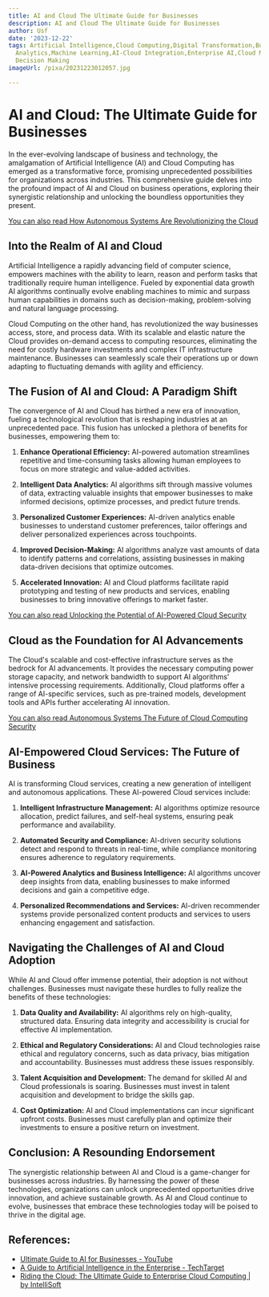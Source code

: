 ```yaml
---
title: AI and Cloud The Ultimate Guide for Businesses
description: AI and Cloud The Ultimate Guide for Businesses
author: Usf
date: '2023-12-22'
tags: Artificial Intelligence,Cloud Computing,Digital Transformation,Business Technology,Data
  Analytics,Machine Learning,AI-Cloud Integration,Enterprise AI,Cloud Migration,Data-Driven
  Decision Making
imageUrl: /pixa/20231223012057.jpg

---
```

# **AI and Cloud: The Ultimate Guide for Businesses**

In the ever-evolving landscape  of business and  technology, the amalgamation of Artificial Intelligence (AI) and Cloud Computing has emerged as a transformative force, promising unprecedented possibilities for organizations across industries. This comprehensive guide  delves  into the profound impact of AI and Cloud on business operations, exploring their synergistic relationship and unlocking the boundless  opportunities they present.

[You  can also read How  Autonomous Systems Are Revolutionizing the Cloud](How%20Autonomous%20Systems%20Are%20Revolutionizing%20the%20Cloud)


## **Into the Realm  of AI and Cloud**

Artificial Intelligence a rapidly advancing field of computer  science,  empowers machines with the ability to  learn, reason  and  perform tasks that traditionally require human intelligence. Fueled  by exponential  data growth AI algorithms continually  evolve enabling machines to mimic and surpass human capabilities in domains such as decision-making, problem-solving and natural language processing.

Cloud  Computing on the other hand, has revolutionized the way businesses access, store, and process data. With  its scalable and elastic nature the Cloud provides on-demand access to computing  resources,  eliminating the need for costly hardware investments and complex IT infrastructure maintenance. Businesses can seamlessly scale their operations up or down  adapting  to fluctuating demands with agility and efficiency.

## **The Fusion of AI and Cloud: A Paradigm Shift**

The convergence of  AI and Cloud has birthed a new era of innovation, fueling a technological revolution that is reshaping industries at an unprecedented pace. This  fusion has unlocked a plethora of  benefits for businesses, empowering them to:

1. **Enhance Operational  Efficiency:** AI-powered automation streamlines  repetitive and time-consuming tasks allowing human employees to focus on more strategic and value-added activities.

2. **Intelligent Data  Analytics:** AI algorithms sift through massive volumes  of data, extracting valuable insights that  empower businesses to make  informed decisions, optimize processes, and predict future trends.

3. **Personalized Customer Experiences:** AI-driven analytics enable businesses to  understand customer preferences, tailor offerings and deliver personalized experiences across touchpoints.

4. **Improved Decision-Making:** AI algorithms analyze vast amounts of data to identify patterns and correlations, assisting  businesses in making  data-driven decisions that optimize outcomes.

5. **Accelerated Innovation:** AI and  Cloud platforms facilitate rapid prototyping  and  testing  of new products and  services, enabling  businesses to bring innovative offerings to market faster.

[You can also read Unlocking the Potential of AI-Powered Cloud Security](Unlocking%20the%20Potential%20of%20AI-Powered%20Cloud%20Security)


## **Cloud as the Foundation for AI Advancements**

The Cloud's scalable and cost-effective infrastructure  serves as the bedrock for AI advancements. It  provides the necessary  computing power storage capacity, and network bandwidth to support AI algorithms' intensive processing requirements. Additionally, Cloud  platforms offer a range of AI-specific services, such as pre-trained models, development tools and  APIs further accelerating AI innovation.

[You can also read Autonomous Systems The Future  of Cloud Computing  Security](Autonomous%20Systems%20The%20Future%20of%20Cloud%20Computing%20Security)


## **AI-Empowered Cloud Services: The Future of  Business**

AI is transforming Cloud services, creating a new generation of intelligent and autonomous applications. These  AI-powered Cloud services include:

1. **Intelligent  Infrastructure Management:** AI  algorithms optimize resource allocation, predict failures, and self-heal  systems, ensuring peak performance and availability.

2. **Automated Security  and Compliance:** AI-driven security solutions detect and respond to threats in real-time, while compliance monitoring ensures adherence to regulatory requirements.

3. **AI-Powered Analytics and Business Intelligence:** AI algorithms uncover deep  insights from data, enabling businesses to make informed decisions and gain a competitive edge.

4. **Personalized Recommendations and Services:** AI-driven recommender systems provide personalized content products and services to users enhancing engagement and satisfaction.

## **Navigating the Challenges of AI and  Cloud Adoption**

While AI  and Cloud offer immense potential, their adoption is not without challenges. Businesses must navigate these hurdles to fully realize the benefits of these technologies:

1. **Data Quality  and Availability:** AI algorithms rely on high-quality, structured data.  Ensuring data integrity and accessibility is crucial for effective AI implementation.

2. **Ethical and Regulatory Considerations:** AI and Cloud technologies raise ethical and  regulatory concerns, such as data privacy, bias mitigation and accountability. Businesses must address  these issues responsibly.

3. **Talent  Acquisition and Development:** The demand for skilled AI and Cloud professionals is soaring. Businesses must invest in talent acquisition and development to bridge the skills gap.

4. **Cost Optimization:** AI and Cloud implementations can incur significant upfront costs. Businesses must  carefully plan  and optimize their investments to ensure a positive return on investment.

## **Conclusion: A Resounding Endorsement**

The synergistic relationship between AI  and Cloud is a game-changer for  businesses across  industries. By harnessing the power of these  technologies, organizations can unlock  unprecedented opportunities  drive innovation, and achieve sustainable growth. As AI and Cloud continue to  evolve, businesses that embrace these  technologies today will be poised to thrive in the digital  age.

## References:
- [Ultimate Guide to AI for Businesses - YouTube](https://youtube.com/watch?v=GIcwYS3enHE)
- [A Guide to Artificial Intelligence in the Enterprise - TechTarget](https://www.techtarget.com/searchenterpriseai/Ultimate-guide-to-artificial-intelligence-in-the-enterprise)
- [Riding the Cloud: The Ultimate Guide to Enterprise Cloud Computing | by IntelliSoft](https://medium.com/@IntelliSoft/riding-the-cloud-the-ultimate-guide-to-enterprise-cloud-computing-d5329362e2fd)
